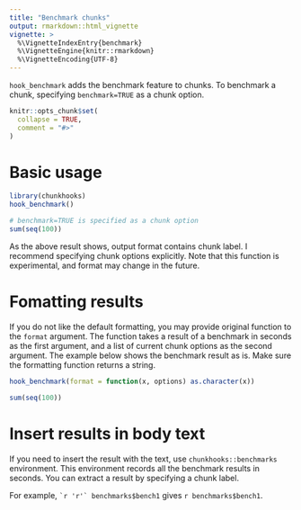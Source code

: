 ```yaml
---
title: "Benchmark chunks"
output: rmarkdown::html_vignette
vignette: >
  %\VignetteIndexEntry{benchmark}
  %\VignetteEngine{knitr::rmarkdown}
  %\VignetteEncoding{UTF-8}
---
```


`hook_benchmark` adds the benchmark feature to chunks.
To benchmark a chunk, specifying `benchmark=TRUE` as a chunk option.

```r
knitr::opts_chunk$set(
  collapse = TRUE,
  comment = "#>"
)
```

# Basic usage

```r
library(chunkhooks)
hook_benchmark()
```

```r
# benchmark=TRUE is specified as a chunk option
sum(seq(100))
```

As the above result shows, output format contains chunk label.
I recommend specifying chunk options explicitly.
Note that this function is experimental, and format may change in the future.

# Fomatting results

If you do not like the default formatting, you may provide original function to
the `format` argument.
The function takes a result of a benchmark in seconds as the first argument,
and a list of current chunk options as the second argument.
The example below shows the benchmark result as is.
Make sure the formatting function returns a string.

```r
hook_benchmark(format = function(x, options) as.character(x))
```

```r
sum(seq(100))
```

# Insert results in body text

If you need to insert the result with the text, use `chunkhooks::benchmarks` environment.
This environment records all the benchmark results in seconds.
You can extract a result by specifying a chunk label.

For example, `` `r 'r'` benchmarks$bench1 `` gives `r benchmarks$bench1`.

